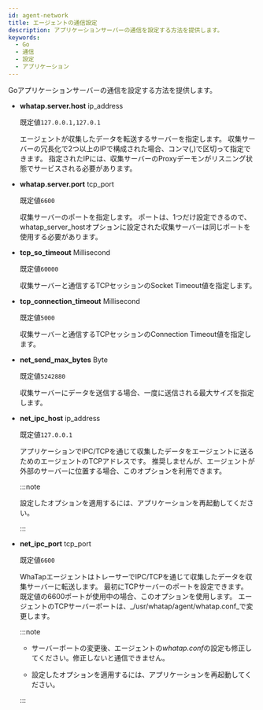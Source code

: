 ```yaml
---
id: agent-network
title: エージェントの通信設定
description: アプリケーションサーバーの通信を設定する方法を提供します。
keywords:
  - Go
  - 通信
  - 設定
  - アプリケーション
---
```


Goアプリケーションサーバーの通信を設定する方法を提供します。

- **whatap.server.host** <span class='type'>ip_address</span>

  既定値`127.0.0.1,127.0.1`

  エージェントが収集したデータを転送するサーバーを指定します。 収集サーバーの冗長化で2つ以上のIPで構成された場合、コンマ(,)で区切って指定できます。 指定されたIPには、収集サーバーのProxyデーモンがリスニング状態でサービスされる必要があります。

- **whatap.server.port** <span class='type'>tcp_port</span>

  既定値`6600`

  収集サーバーのポートを指定します。 ポートは、1つだけ設定できるので、whatap_server_hostオプションに設定された収集サーバーは同じポートを使用する必要があります。

- **tcp_so_timeout** <span class='type'>Millisecond</span>

  既定値`60000`

  収集サーバーと通信するTCPセッションのSocket Timeout値を指定します。

- **tcp_connection_timeout** <span class='type'>Millisecond</span>

  既定値`5000`

  収集サーバーと通信するTCPセッションのConnection Timeout値を指定します。

- **net_send_max_bytes** <span class='type'>Byte</span>

  既定値`5242880`

  収集サーバーにデータを送信する場合、一度に送信される最大サイズを指定します。

- **net_ipc_host** <span class='type'>ip_address</span>

  既定値`127.0.0.1`

  アプリケーションでIPC/TCPを通じて収集したデータをエージェントに送るためのエージェントのTCPアドレスです。 推奨しませんが、エージェントが外部のサーバーに位置する場合、このオプションを利用できます。

  :::note

  設定したオプションを適用するには、アプリケーションを再起動してください。

  :::

- **net_ipc_port** <span class='type'>tcp_port</span>

  既定値`6600`

  WhaTapエージェントはトレーサーでIPC/TCPを通じて収集したデータを収集サーバーに転送します。 最初にTCPサーバーのポートを設定できます。 既定値の6600ポートが使用中の場合、このオプションを使用します。 エージェントのTCPサーバーポートは、_/usr/whatap/agent/whatap.conf_で変更します。

  :::note

  - サーバーポートの変更後、エージェントの*whatap.conf*の設定も修正してください。修正しないと通信できません。

  - 設定したオプションを適用するには、アプリケーションを再起動してください。

  :::
